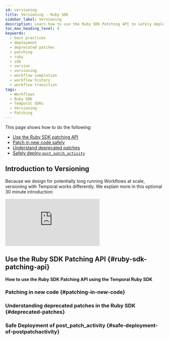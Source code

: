 ```yaml
---
id: versioning
title: Versioning - Ruby SDK
sidebar_label: Versioning
description: Learn how to use the Ruby SDK Patching API to safely deploy new code versions, handle deprecated patches, and manage Workflow activities using Temporal for long-running tasks.
toc_max_heading_level: 4
keywords:
  - best practices
  - deployment
  - deprecated patches
  - patching
  - ruby
  - sdk
  - version
  - versioning
  - workflow completion
  - workflow history
  - workflow transition
tags:
  - Workflows
  - Ruby SDK
  - Temporal SDKs
  - Versioning
  - Patching
---
```


This page shows how to do the following:

- [Use the Ruby SDK patching API](#ruby-sdk-patching-api)
- [Patch in new code safely](#patching-in-new-code)
- [Understand deprecated patches](#deprecated-patches)
- [Safely deploy `post_patch_activity`](#safe-deployment-of-postpatchactivity)

## Introduction to Versioning

Because we design for potentially long running Workflows at scale, versioning with Temporal works differently. 
We explain more in this optional 30 minute introduction:

<div style={{ position: "relative", paddingBottom: "56.25%", height: 0 }}>
  <iframe
    src="https://www.youtube.com/embed/kkP899WxgzY?autoplay=0"
    style={{ position: "absolute", top: 0, left: 0, width: "100%", height: "100%" }}
    frameborder="0"
    allow="accelerometer; clipboard-write; encrypted-media; gyroscope; picture-in-picture"
    allowfullscreen>
  </iframe>
</div>

## Use the Ruby SDK Patching API {#ruby-sdk-patching-api}

**How to use the Ruby SDK Patching API using the Temporal Ruby SDK**

<!-- CONTENT -->

### Patching in new code {#patching-in-new-code}

<!-- CONTENT -->

### Understanding deprecated patches in the Ruby SDK {#deprecated-patches}

<!-- CONTENT -->

### Safe Deployment of post_patch_activity {#safe-deployment-of-postpatchactivity}

<!-- CONTENT -->
